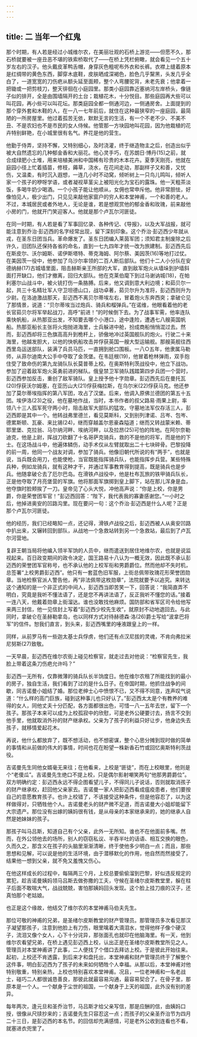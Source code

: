 ```yaml
---
---
---
```

title: 二 当年一个红鬼
---





那个时期，有人若是经过小城维尔农，在美丽壮观的石桥上游览——但愿不久，那石桥就要被一座丑恶不堪的铁索桥取代了——在桥上凭栏俯瞰，就会看见一个五十岁左右的汉子。他头戴皮革鸭舌帽，身穿灰色粗呢布外衣和长裤。衣襟上缝着原本是红绸带的黄色东西，脚穿木底鞋，皮肤晒成深褐色，脸色几乎黧黑，头发几乎全白了，一道宽宽的刀伤疤从额头延至面颊，整个人弯腰驼背，未老先衰；他拿着一把锄或一把剪枝刀，整天徘徊在小庭园里。那类小庭园靠近塞纳河左岸桥头，像链子似的排开，全是由围墙隔开的土台；栽植花木，十分悦目。那些庭园再大些可以叫花园，再小些可以叫花坛。那类庭园全都一侧通河边，一侧通房舍。上面提到的那个穿外套和木鞋的人，在一八一七年前后，就住在这种最狭窄的一座庭园，最简陋的一所房屋里。他过着孤苦无依，默默无言的生活，有一个不老不少、不美不丑、不是农妇也不是市民的女人侍候。他管那一方块园地叫花园，因为他栽植的花卉特别鲜艳，在小城里很有名气。养花是他的营生。

他勤于侍弄，坚持不懈，又特别细心，及时浇灌，终于继造物主之后，创造出似乎被大自然遗忘的几种郁金香和大丽花。他心灵手巧，在苏朗日·博丹(15)之前，就合成绿肥小土堆，用来培植美洲和中国稀有珍贵的木本花卉。夏季天刚亮，他就在庭园小径上忙着插苗，修枝，薅草，浇水，在花间走动，那副样子又和善，又忧伤，又温柔，有时沉入遐想，一连几小时不动窝，倾听树上一只鸟儿鸣叫，倾听人家一个孩子的咿呀学语，或者凝视草茎尖上被阳光化为宝石的露珠。他一天粗茶淡饭，多喝牛奶少喝酒。一个小孩子能让他顺从，女佣也常申斥他。他非常胆怯，好像怕见人，极少出门，只见见来敲他家窗户的穷人和本堂神甫，一个和善的老人。不过，本城居民或者外地人，无论是谁，若是想观赏他的郁金香和玫瑰，前来敲他小房的门，他就开门笑迎客人。他就是那个卢瓦尔河匪徒。

在同一时期，有人若是看了军事回忆录、各种传记、《导报》，以及大军战报，就可能注意到乔治·彭迈西的名字经常出现，留下深刻印象。这个乔治·彭迈西少年就从戎，在圣东日团当兵。革命爆发了。圣东日团编入莱茵军团；须知君主制废除之后许久，旧团队还保持各省的命名，直到一七九四年才统一改为旅建制。彭迈西先后在斯皮尔、沃尔姆斯、诺伊斯塔特、蒂克海姆、阿尔蔡、美因茨(16)等地打过仗。在美因茨一役中，他参加了乌沙尔率领的二百人断后部队。他们十二人小分队在安德纳赫(17)古城墙里面，阻击赫斯亲王所部的大军，直到敌军炮火从墙垛到护墙斜面打开缺口，他们才撤离，回归大部队。他在克莱伯麾下到过马谢讷城(18)，在帕利塞尔山战斗中，被火铳打伤一条胳膊。后来，他又调到意大利边境；和茹贝尔一起，共三十名精壮军人守卫坦德山口，战功卓著，茹贝尔升为准将，彭迈西则升为少尉。在洛迪激战那天，彭迈西不离贝尔蒂埃左右，冒着炮火东奔西突；拿破仑见了那情景，说道：“贝尔蒂埃当过炮兵、骑兵和榴弹兵。”在诺维，他眼看着他的老长官茹贝尔将军举起战刀，高呼“前进！”的时候倒下去。为了战事军需，他率连队乘快帆船，从热那亚出发，不知要去哪个小港口，途中逢险，遭遇七八艘英国帆船。热那亚船长主张将火炮抛进海里，士兵躲进中舱，扮成商船悄悄混过去。然而，彭迈西却将三色旗高高升到桅杆上，骄傲地冲过英国舰队的炮火。行驶二十来海里，他越发胆大，以他的快帆船攻击并俘获英国一艘大型运输舰。那艘英舰往西西里岛运送部队，装满了兵员马匹，一直拥到舱口围板。一八○五年，他隶属马勒师，从菲尔迪南大公手中夺取了金茨堡。在韦廷根(19)，他冒着枪林弹雨，双手抱住受了致命伤的第九龙骑队队长莫普蒂上校。在奥斯特利茨战役中，他立下战功。参加了迎着敌军炮火英勇前进的梯队。俄皇禁卫军骑队践踏第四步兵团一个营时，彭迈西参加反击，重创了敌军骑队。皇上授予他十字勋章。彭迈西先后在曼托瓦(20)俘获沃尔姆塞，在亚历山大(21)俘获梅拉斯，在乌尔米(22)俘获马克。他还参加了莫尔蒂埃指挥的第八军团，攻占了汉堡。后来，他调入原佛兰德团的第五十五团。埃伊洛(23)之役，他在墓地作战，当时，本书作者的叔父路易·雨果上尉，率领八十三人孤军死守两小时，阻击敌军大部队的猛攻。守墓地法军仅存活三人，彭迈西即是其中一个。他转战弗里德兰，看见莫斯科，又到别列津诺、吕岑、包岑、德累斯顿、瓦豪、来比锡(24)，继而穿越盖尔恩豪森隘道；继而又转战蒙米赖、蒂耶里堡、克拉翁、马尔纳河畔、埃纳河畔，以及拉昂(25)可怕的阵地。在阿尔奈勒迪克，他是上尉，挥战刀砍翻了十名哥萨克骑兵，救的不是他的将军，而是他的下士。在这场战斗中，他遍体鳞伤，动手术仅从左臂就取出二十七块碎骨。巴黎投降的前一周，他同一个战友对调，参加了骑兵。他像旧朝代所说的有“两手”，也就是说，当兵既会用刀，也能使枪，当官既能指挥骑兵队，也能指挥步兵营。某些特殊兵种，例如龙骑兵，就有这种才干，并通过军事教育得到提高，既是骑兵也是步兵。他随拿破仑去了厄尔巴岛。在滑铁卢战役中，他是杜布瓦旅的铁甲骑兵队长，正是他夺取了月亮堡营的军旗。他将那面军旗掷到皇上脚下，站在那儿浑身是血，他夺旗时脸颊挨了一刀。皇帝见了心头大悦，冲他高声说：“你是上校，你是男爵，你是荣誉团军官！”彭迈西回答：“陛下，我代表我的寡妻感谢您。”一小时之后，他掉进奥安的凹路沟里。现在要问一句：这个乔治·彭迈西是什么人呢？正是那个卢瓦尔河匪徒。

他的经历，我们已经略知一点，还记得，滑铁卢战役之后，彭迈西被人从奥安凹路中扒出来，又辗转回到部队，从战地一个急救站转到另一个急救站，最后到了卢瓦尔河营地。

复辟王朝当局将他编入领半军饷的人员中，继而遣送到居住地维尔农，也就是说监视起来。百日政变期间的政令决定，国王路易十八认为一概无效，因此既不承认彭迈西的荣誉团军官称号，也不承认他的上校军衔和男爵爵位。然而他却不失时机，总签署“上校男爵彭迈西”。他只有一套蓝色旧军服，上街总佩带玫瑰花形荣誉团勋章。当地检察官派人警告他，再“非法佩带这枚勋章”，法院就要予以追究。来转达这个通知的是一个非正式的中间人，彭迈西当即苦笑一下，回答说：“我简直弄不明白，究竟是我听不懂法语了，还是您不再讲法语了，反正我听不懂您的话。”接着一连八天，他戴着勋章上街溜达。谁也没敢找他麻烦。国防部和省军区司令给他写来两三封信，他一见信封上写着“彭迈西少校先生收”，就原封不动地退回去。与此同时，拿破仑在圣赫勒拿岛，也以同样方式对待赫德森·洛(26)爵士写给“波拿巴将军”的信件。恕我们直言，到头来，彭迈西嘴里的唾液跟皇上的一样。

同样，从前罗马有一些迦太基士兵俘虏，他们还有点汉尼拔的灵魂，不肯向弗拉米尼努斯(27)致敬。

一天早晨，彭迈西在维尔农街上碰见检察官，就走过去对他说：“检察官先生，我脸上带着这条刀伤疤允许吗？”

彭迈西一无所有，仅靠微薄的骑兵队长半饷度日。他在维尔农租了所能找到的最小的房子，独自生活，我们看到了过的是什么日子。在帝国时期，他抓住战争的间歇，同吉诺曼小姐结了婚。那位老绅士心中愤恨不已，又不得不同意，连声叹气说道：“什么样的高门巨族，碰到这种事儿也只好认了。”彭迈西太太是个有教养的难得的女人，同他丈夫十分匹配，各方面都很出色，可惜一八一五年去世，留下一个孩子。那孩子本来可以成为上校孤寂中的欣慰，可是老外公硬要讨去，扬言不交到他手里，他就取消外孙的财产继承权。父亲为了孩子的利益只好让步，他身边失去孩子，就移情爱起花木。

再说，他什么都放弃了，既不想活动，也不想密谋，整个心思分摊到现时做的简单的事情和从前做的伟大的事情，时间也花在盼望一株新香石竹或回忆奥斯特利茨战役。

吉诺曼先生同他女婿毫无来往；在他看来，上校是“匪徒”，而在上校眼里，他则是个“老傻瓜”。吉诺曼先生绝口不提上校，只是偶尔影射嘲笑两句“他那男爵爵位”。双方明确约定：彭迈西永远不得企图看望儿子，不得同儿子说话，否则就取消孩子的财产继承权，赶回他父亲家去。吉诺曼一家人把彭迈西看成瘟疫患者，他们要按自己的意愿教育孩子。也许上校错了，不该接受这种条件，但是他容忍了，以为这样做得对，只牺牲他个人。吉诺曼老头的财产微不足道，而吉诺曼大小姐却能留下大宗遗产。那位没有出嫁的姨妈很有钱，是从母亲的本家继承来的，她的继承人自然是她妹妹的孩子。

那孩子叫马吕斯，知道自己有个父亲，此外一无所知。谁也不在他面前多嘴。然而，在外公领他去的场所，别人的窃窃私议、半吞半吐的话语、相互交换的眼色，久而久之，那含义在孩子的头脑里渐渐清晰，终于使他多少明白一点；而且，那些思想和见解，可以说是他的生活环境，由于潜移默化的作用，他自然而然接受了，结果他一想到父亲，就不免又羞愧又伤心。

在他这样成长的过程中，每隔两三个月，上校总要偷偷溜到巴黎，好似违反规定的累犯，趁吉诺曼姨妈领马吕斯去做弥撒的工夫，守候在圣绪尔皮斯教堂里，躲在柱子后面不敢喘大气，战战兢兢，害怕那姨妈回头发现。这个脸上挂刀痕的汉子，还真怕那个老姑娘。

也正是这个缘故，他结交了维尔农的本堂神甫马伯夫先生。

那位可敬的神甫的兄弟，是圣绪尔皮斯教堂的财产管理员。那管理员多次看见那汉子凝望那孩子，注意到他脸上有刀伤，眼里噙着大滴泪水，觉得他样子像个硬汉子，流泪又像个女人，心下十分诧异，那张面孔也就印在他脑海里。有一天，他到维尔农看望兄弟，在桥上遇见彭迈西上校，认出正是在圣绪尔皮斯教堂所见之人。管理员对本堂神甫讲了此事，二人便找了个借口去拜访上校。于是彼此开始往来。起初，上校还不肯透露，到后来才和盘托出，本堂神甫和财产管理员终于了解整个这件事，明白彭迈西为了孩子的未来如何牺牲个人幸福。从那以后，本堂神甫对他特别敬重，特别亲热，上校也特别喜欢本堂神甫。况且，一位老神甫和一名老战士，碰巧二人都很诚恳善良，那彼此就最容易沟通，最容易契合了。在骨子里，那原本是一个人。一个献身于尘世的祖国，一个献身于上天的祖国，此外没有别的差异。

每年两次，逢元旦和圣乔治节，马吕斯才给父亲写信，那是应酬的信，由姨妈口授，很像从尺牍抄来的；吉诺曼先生只容忍这一点；而孩子的父亲圣乔治节为四月二十三日，是彭迈西的本名节。的回信却充满感情，可是老外公收到连看也不看，就塞进衣兜里了。